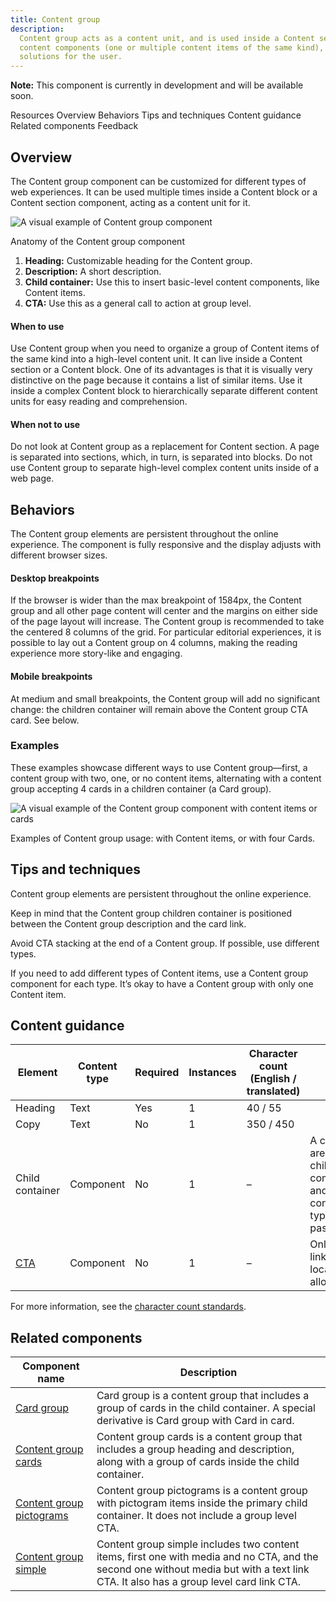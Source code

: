 ```yaml
---
title: Content group
description:
  Content group acts as a content unit, and is used inside a Content section or a Content block. It can contain basic
  content components (one or multiple content items of the same kind), bringing them together into highly-customized
  solutions for the user.
---
```



<ComponentDescription name="Content group" type="layout" />

<InlineNotification>

**Note:** This component is currently in development and will be available soon.

</InlineNotification>

<AnchorLinks>

<AnchorLink>Resources</AnchorLink>
<AnchorLink>Overview</AnchorLink>
<AnchorLink>Behaviors</AnchorLink>
<AnchorLink>Tips and techniques</AnchorLink>
<AnchorLink>Content guidance</AnchorLink>
<AnchorLink>Related components</AnchorLink>
<AnchorLink>Feedback</AnchorLink>

</AnchorLinks>

<ResourceLinks name="Content group" type="layout" />

## Overview

The Content group component can be customized for different types of web experiences. It can be used multiple times
inside a Content block or a Content section component, acting as a content unit for it.

<Row>

<Column colMd={8} colLg={8}>

![A visual example of Content group component](../../images/component/content-group/component--content-group--overview.png)

</Column>

</Row>

<Caption>Anatomy of the Content group component</Caption>

<br />

1. **Heading:** Customizable heading for the Content group.
2. **Description:** A short description.
3. **Child container:** Use this to insert basic-level content components, like Content items.
4. **CTA:** Use this as a general call to action at group level.

#### When to use

Use Content group when you need to organize a group of Content items of the same kind into a high-level content unit. It
can live inside a Content section or a Content block. One of its advantages is that it is visually very distinctive on
the page because it contains a list of similar items. Use it inside a complex Content block to hierarchically separate
different content units for easy reading and comprehension.

#### When not to use

Do not look at Content group as a replacement for Content section. A page is separated into sections, which, in turn, is
separated into blocks. Do not use Content group to separate high-level complex content units inside of a web page.

## Behaviors

The Content group elements are persistent throughout the online experience. The component is fully responsive and the
display adjusts with different browser sizes.

#### Desktop breakpoints

If the browser is wider than the max breakpoint of 1584px, the Content group and all other page content will center and
the margins on either side of the page layout will increase. The Content group is recommended to take the centered 8
columns of the grid. For particular editorial experiences, it is possible to lay out a Content group on 4 columns,
making the reading experience more story-like and engaging.

#### Mobile breakpoints

At medium and small breakpoints, the Content group will add no significant change: the children container will remain
above the Content group CTA card. See below.

### Examples

These examples showcase different ways to use Content group—first, a content group with two, one, or no content items,
alternating with a content group accepting 4 cards in a children container (a Card group).

<Row>

<Column colMd={8} colLg={6}>

![A visual example of the Content group component with content items or cards](../../images/component/content-group/component--content-group--showcase.gif)

<Caption>Examples of Content group usage: with Content items, or with four Cards.</Caption>

</Column>

</Row>

## Tips and techniques

Content group elements are persistent throughout the online experience.

Keep in mind that the Content group children container is positioned between the Content group description and the card
link.

Avoid CTA stacking at the end of a Content group. If possible, use different types.

If you need to add different types of Content items, use a Content group component for each type. It’s okay to have a
Content group with only one Content item.

## Content guidance

| Element                                                    | Content type | Required | Instances | Character count <br/>(English / translated) | Notes                                                                               |
| ---------------------------------------------------------- | ------------ | -------- | --------- | ------------------------------------------- | ----------------------------------------------------------------------------------- |
| Heading                                                    | Text         | Yes      | 1         | 40 / 55                                     |                                                                                     |
| Copy                                                       | Text         | No       | 1         | 350 / 450                                   |                                                                                     |
| Child container                                            | Component    | No       | 1         | –                                           | A container area that child components, and other content types can be passed into. |
| [CTA](https://www.ibm.com/standards/carbon/components/cta) | Component    | No       | 1         | –                                           | Only card link and local type allowed                                               |

For more information, see the [character count standards](https://www.ibm.com/standards/carbon/guidelines/content#character-count-standards).

## Related components

| Component name                                                                                       | Description                                                                                                                                                                           |
| ---------------------------------------------------------------------------------------------------- | ------------------------------------------------------------------------------------------------------------------------------------------------------------------------------------- |
| [Card group](https://www.ibm.com/standards/carbon/components/card-group)                             | Card group is a content group that includes a group of cards in the child container. A special derivative is Card group with Card in card.                                            |
| [Content group cards](https://www.ibm.com/standards/carbon/components/content-group-cards)           | Content group cards is a content group that includes a group heading and description, along with a group of cards inside the child container.                                         |
| [Content group pictograms](https://www.ibm.com/standards/carbon/components/content-group-pictograms) | Content group pictograms is a content group with pictogram items inside the primary child container. It does not include a group level CTA.                                           |
| [Content group simple](https://www.ibm.com/standards/carbon/components/content-group-simple)         | Content group simple includes two content items, first one with media and no CTA, and the second one without media but with a text link CTA. It also has a group level card link CTA. |

<ComponentFooter name="Content group" type="layout" />
